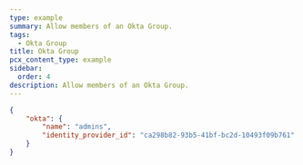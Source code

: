 ```yaml
---
type: example
summary: Allow members of an Okta Group.
tags:
  - Okta Group
title: Okta Group
pcx_content_type: example
sidebar:
  order: 4
description: Allow members of an Okta Group.
---
```


```json
{
	"okta": {
		"name": "admins",
		"identity_provider_id": "ca298b82-93b5-41bf-bc2d-10493f09b761"
	}
}
```
